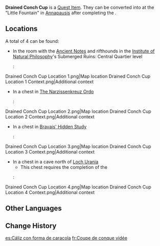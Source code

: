 {{Item Infobox
|id          = 120522
|image       = Item Drained Conch Cup.png
|type        = Quest Items
|description = An ancient conch container, and it can perhaps be traced back to an even [[Remuria|older civilization]].
|source1     = [[Institute of Natural Philosophy]]
|source2     = [[The Narzissenkreuz Ordo]]
|source3     = [[Bravais' Hidden Study]]
|source4     = [[Loch Urania]]
}}
'''Drained Conch Cup''' is a [[Quest Item]]. They can be converted into {{Item|Surging Sacred Chalice}} at the "Little Fountain" in [[Annapausis]] after completing the {{Quest|Rowboat's Wake (Quest)}}.

==Locations==
A total of 4 can be found:
* In the room with the [[Court of Fontaine Region#Ancient Notes|Ancient Notes]] and rifthounds in the [[Institute of Natural Philosophy]]'s Submerged Ruins: Central Quartier level
*: <gallery>
Drained Conch Cup Location 1.png|Map location
Drained Conch Cup Location 1 Context.png|Additional context
</gallery>
* In a chest in [[The Narzissenkreuz Ordo]]
*: <gallery>
Drained Conch Cup Location 2.png|Map location
Drained Conch Cup Location 2 Context.png|Additional context
</gallery>
* In a chest in [[Bravais' Hidden Study]]
*: <gallery>
Drained Conch Cup Location 3.png|Map location
Drained Conch Cup Location 3 Context.png|Additional context
</gallery>
* In a chest in a cave north of [[Loch Urania]]
** This chest requires the completion of the {{Quest|The Wild Fairy of Erinnyes}}
*: <gallery>
Drained Conch Cup Location 4.png|Map location
Drained Conch Cup Location 4 Context.png|Additional context
</gallery>

==Other Languages==
{{Other Languages
|en      = Drained Conch Cup
|zhs     = 枯竭之螺杯
|zhs_rm  = Kūjié zhī Luóbēi
|zht     = 枯竭之螺杯
|zht_rm  = Kūjié zhī Luóbēi
|ja      = 法螺貝の枯れた盃
|ja_rm   = Horagai no Kareta Hai
|ko      = 고갈된 소라잔
|es      = Cáliz con forma de caracola
|fr      = Coupe de conque vidée
|ru      = Иссохшая раковина
|th      = ถ้วยหอยสังข์ที่เหือดแห้ง
|th_rm   = 
|vi      = Ly Ốc Biển Khô
|de      = Ausgetrocknete Muschelschale 
|id      = Gelas Keong Kering
|pt      = Cálice de Concha Drenado
|tr      = Deniz Kabuğu Kupası
|it      = Coppa vuota a forma di conchiglia
}}

==Change History==
{{Change History|4.0}}

[[es:Cáliz con forma de caracola]]
[[fr:Coupe de conque vidée]]